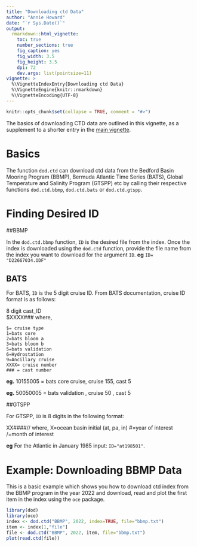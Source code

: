 ```yaml
---
title: "Downloading ctd Data"
author: "Annie Howard"
date: "`r Sys.Date()`"
output:
  rmarkdown::html_vignette:
    toc: true
    number_sections: true
    fig_caption: yes
    fig_width: 3.5
    fig_height: 3.5
    dpi: 72
    dev.args: list(pointsize=11)
vignette: >
  %\VignetteIndexEntry{Downloading ctd Data}
  %\VignetteEngine{knitr::rmarkdown}
  %\VignetteEncoding{UTF-8}
---
```


<!-- HOW TO BUILD THE VIGNETTE. -->
<!-- 1. edit this file in vignettes/ctd.Rmd -->
<!-- 2. in an R console, use setwd() or otherwise move to the oce -->
<!--    directory, and then execute -->
<!--      devtools::build_vignettes() -->
<!-- 3. build oce. In the shell, you might use -->
<!--      cd oce ; echo "devtools::document(roclets=c('rd','collate','vignette'))" | R --no-save -->
<!--      CMD build --compact-vignettes="qpdf" oce -->
<!--      R CMD check oce_1.1-0.tar.gz -->
<!--      R CMD INSTALL oce_1.1-0.tar.gz -->
<!--    where the version number might need updating, or in an R console you might use -->
<!--      devtools::install(build_vignettes=TRUE) -->


```r
knitr::opts_chunk$set(collapse = TRUE, comment = "#>")
```

The basics of downloading CTD data are outlined in this
vignette, as a supplement to a shorter entry in the [main vignette](dod_package.html).

# Basics
The function `dod.ctd` can download ctd data from the Bedford Basin Mooring Program (BBMP), Bermuda Atlantic Time Series (BATS), Global Temperature and Salinity Program (GTSPP) etc by calling their respective functions `dod.ctd.bbmp`, `dod.ctd.bats` or `dod.ctd.gtspp`.

# Finding Desired ID
##BBMP 

In the `dod.ctd.bbmp` function, `ID` is the desired file from the index. Once the index is downloaded using the `dod.ctd` function, provide the file name from the index you want to download for the argument `ID`. **eg** `ID= "D22667034.ODF"`

## BATS

For BATS, `ID` is the 5 digit cruise ID. From BATS documentation, cruise ID format is as follows:

  8 digit cast_ID 	
        $XXXX###  where,

	$= cruise type
	1=bats core
	2=bats bloom a
	3=bats bloom b
 	5=bats validation
    6=Hydrostation
	9=Ancillary cruise
	XXXX= cruise number
	### = cast number

**eg.**	10155005  = bats core cruise, cruise 155, cast 5

**eg.**	50050005  = bats validation , cruise 50 , cast 5

##GTSPP

For GTSPP, `ID` is 8 digits in the following format:

XX####//  where,
	X=ocean basin initial (at, pa, in)
	#=year of interest
	/=month of interest
	
**eg** For the Atlantic in January 1985 input: `ID="at198501"`. 

# Example: Downloading BBMP Data

This is a basic example which shows you how to download ctd index from the BBMP program in the year 2022 and download, read and plot the first item in the index using the `oce` package.

```r
library(dod)
library(oce)
index <- dod.ctd("BBMP", 2022, index=TRUE, file="bbmp.txt") 
item <- index[1,"file"]
file <- dod.ctd("BBMP", 2022, item, file="bbmp.txt")
plot(read.ctd(file))
```



